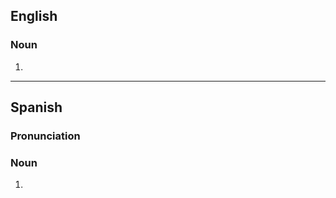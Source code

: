 {{also|fríjoles}}
==English==

===Noun===
{{head|en|noun form}}

# {{plural of|en|frijole}}

----

==Spanish==

===Pronunciation===
{{es-IPA}}

===Noun===
{{head|es|noun plural form|g=m-p}}

# {{inflection of|es|frijol||p}}
